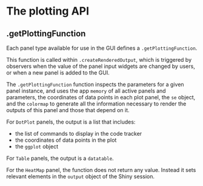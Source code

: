 # The plotting API {#plotting}

## .getPlottingFunction

Each panel type available for use in the GUI defines a `.getPlottingFunction`.

This function is called within `.createRenderedOutput`, which is triggered by observers when the value of the panel input widgets are changed by users, or when a new panel is added to the GUI.

The `.getPlottingFunction` function inspects the parameters for a given panel instance, and uses the app `memory` of all active panels and parameters, the coordinates of data points in each plot panel, the `se` object, and the `colormap` to generate all the information necessary to render the outputs of this panel and those that depend on it.

For `DotPlot` panels, the output is a list that includes:

- the list of commands to display in the code tracker
- the coordinates of data points in the plot
- the `ggplot` object

For `Table` panels, the output is a `datatable`.

For the `HeatMap` panel, the function does not return any value.
Instead it sets relevant elements in the `output` object of the Shiny session.
